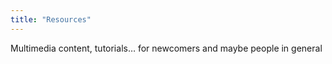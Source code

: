 ```yaml
---
title: "Resources"
---
```


Multimedia content, tutorials... for newcomers and maybe people in general